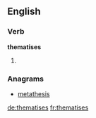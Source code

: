 
==English==

===Verb===
'''thematises'''

# {{en-third-person singular of|thematise}}

===Anagrams===
* [[metathesis#English|metathesis]]

[[de:thematises]]
[[fr:thematises]]